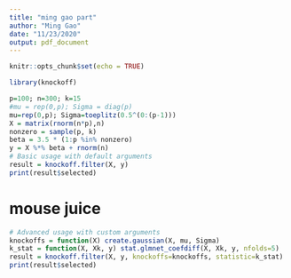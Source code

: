 ```yaml
---
title: "ming gao part"
author: "Ming Gao"
date: "11/23/2020"
output: pdf_document
---
```


```r
knitr::opts_chunk$set(echo = TRUE)
```

```r
library(knockoff)
```

```r
p=100; n=300; k=15
#mu = rep(0,p); Sigma = diag(p)
mu=rep(0,p); Sigma=toeplitz(0.5^(0:(p-1)))
X = matrix(rnorm(n*p),n)
nonzero = sample(p, k)
beta = 3.5 * (1:p %in% nonzero)
y = X %*% beta + rnorm(n)
# Basic usage with default arguments
result = knockoff.filter(X, y)
print(result$selected)
```

# mouse juice
```r
# Advanced usage with custom arguments
knockoffs = function(X) create.gaussian(X, mu, Sigma)
k_stat = function(X, Xk, y) stat.glmnet_coefdiff(X, Xk, y, nfolds=5)
result = knockoff.filter(X, y, knockoffs=knockoffs, statistic=k_stat)
print(result$selected)
```

